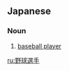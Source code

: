 ==Japanese==
{{ja-kanjitab|や|きゅう|せん|しゅ|yomi=on}}

===Noun===
{{ja-noun|やきゅう せんしゅ}}

# [[baseball player]]

[[ru:野球選手]]